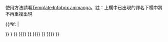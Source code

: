 <noinclude><div class="messagebox standard-talk">使用方法請看[[Template:Infobox animanga]]。註：上欄中已出現的譯名下欄中將不再重複出現</div>
{{Infobox_animanga/Top}}
</noinclude>{{#if: {{{name_lng|}}}|<tr><!--
--><td style="white-space: nowrap;"><b>{{{name_lng}}}</b></td><!--
--><td>{{{name_trans}}}</td><!--
--></tr>}}<!--
-->{{Infobox_animanga/Item| 作品原名 | {{{作品原名|{{{original|}}}}}} }}<!--
-->{{Infobox_animanga/Item| 1=<abbr title="官方譯名為原持有版權者所公布的譯名">官方譯名</abbr> | 2={{{官方譯名|{{{官方译名|{{{official|}}}}}}}}} }}<!--
-->{{Infobox_animanga/Item| 1=<abbr title="正式譯名為獲原持有版權者的授權者或代理者所公布的譯名">正式譯名</abbr> | 2={{{正式譯名|{{{正式译名|{{{formal|}}}}}}}}} }}<!--
-->{{Infobox_animanga/Item| 常用譯名 | {{{常用譯名|{{{常用译名|{{{common|}}}}}}}}} }}<noinclude>
{{Infobox_animanga/Bottom}}
</noinclude>
